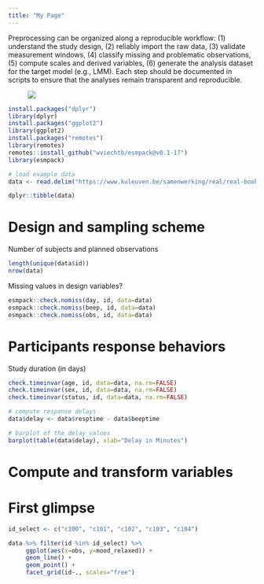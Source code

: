 ```yaml
---
title: "My Page"
---
```


Preprocessing can be organized along a reproducible workflow: (1) understand the study design, (2) reliably import the raw data, (3) validate measurement windows, (4) classify missing and problematic observations, (5) compute scales and derived variables, (6) generate the analysis dataset for the target model (e.g., LMM). Each step should be documented in scripts to ensure that the analyses remain transparent and reproducible. 

<figure>
<img src="https://www.researchgate.net/profile/Sheen-Levine/publication/325941519/figure/fig2/AS:824194581422080@1573514709439/The-Datasaurus-Dozen-Matejka-Fitzmaurice-2017-an-extension-of-Anscombes-quartet.ppm">
</figure>

```r
install.packages("dplyr")
library(dplyr)
install.packages("ggplot2")
library(ggplot2)
install.packages("remotes")
library(remotes)
remotes::install_github("wviechtb/esmpack@v0.1-17")
library(esmpack)
```

```r
# load example data
data <- read.delim("https://www.kuleuven.be/samenwerking/real/real-book/viechtbauer2022_data_esmda_example")

dplyr::tibble(data)
```

# Design and sampling scheme

Number of subjects and planned observations 
```r
length(unique(data$id))
nrow(data)
```

Missing values in design variables?
```r
esmpack::check.nomiss(day, id, data=data)
esmpack::check.nomiss(beep, id, data=data)
esmpack::check.nomiss(obs, id, data=data)
```


# Participants response behaviors

Study duration (in days)
```r
check.timeinvar(age, id, data=data, na.rm=FALSE)
check.timeinvar(sex, id, data=data, na.rm=FALSE)
check.timeinvar(status, id, data=data, na.rm=FALSE)
```

```r
# compute response delays
data$delay <- data$resptime - data$beeptime

# barplot of the delay values
barplot(table(data$delay), xlab="Delay in Minutes")
```


# Compute and transform variables

# First glimpse

```r
id_select <- c("c100", "c101", "c102", "c103", "c104")

data %>% filter(id %in% id_select) %>%
     ggplot(aes(x=obs, y=mood_relaxed)) +
     geom_line() +
     geom_point() +
     facet_grid(id~., scales="free") 


```

